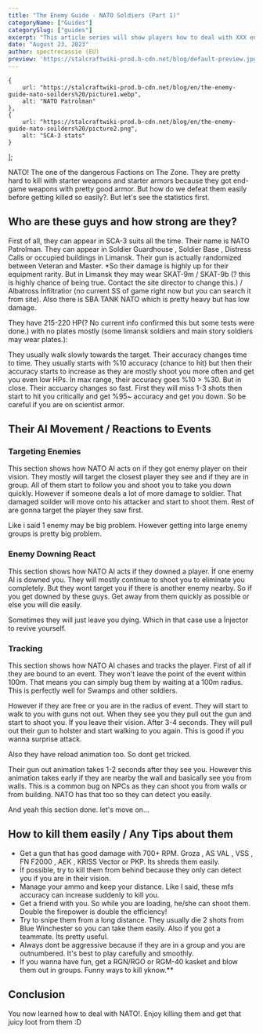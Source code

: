 ```yaml
---
title: "The Enemy Guide - NATO Soldiers (Part 1)"
categoryName: ["Guides"]
categorySlug: ["guides"]
excerpt: "This article series will show players how to deal with XXX enemy more easily and efficient. İts very good people who have issues with AI system."
date: "August 23, 2023"
author: spectrecassie (EU)
preview: 'https://stalcraftwiki-prod.b-cdn.net/blog/default-preview.jpg'
---
```


    {
        url: "https://stalcraftwiki-prod.b-cdn.net/blog/en/the-enemy-guide-nato-soilders%20/picture1.webp",
        alt: "NATO Patrolman"
    },
    {
        url: "https://stalcraftwiki-prod.b-cdn.net/blog/en/the-enemy-guide-nato-soilders%20/picture2.png",
        alt: "SCA-3 stats"
    }
];

NATO! The one of the dangerous Factions on The Zone. They are pretty hard to kill with starter weapons and starter armors because they got end-game weapons with pretty good armor.
But how do we defeat them easily before getting killed so easily?. But let's see the statistics first.

## Who are these guys and how strong are they?

First of all, they can appear in SCA-3 suits all the time. Their name is NATO Patrolman. They can appear in Soldier Guardhouse , Soldier Base , Distress Calls or occupied buildings in Limansk. Their gun is actually randomized between Veteran and Master. *So their damage is highly up for their equipment rarity.
But in Limansk they may wear SKAT-9m / SKAT-9b (? this is highly chance of being true. Contact the site director to change this.) / Albatross İnfiltratior (no current SS of game right now but you can search it from site). Also there is SBA TANK NATO which is pretty heavy but has low damage.

They have 215-220 HP(? No current info confirmed this but some tests were done.) with no plates mostly (some limansk soldiers and main story soldiers may wear plates.):

<ImageSlider images={images} isAlt={true}/>

They usually walk slowly towards the target. Their accuracy changes time to time. They usually starts with %10 accuracy (chance to hit) but then their accuracy starts to increase as they are mostly shoot you more often and get you even low HPs. İn max range, their accuracy goes %10 > %30.  But in close. Their accuarcy changes so fast. First they will miss 1-3 shots then start to hit you critically and get %95~ accuracy and get you down. So be careful if you are on scientist armor.

## Their AI Movement / Reactions to Events

### Targeting Enemies

This section shows how NATO AI acts on if they got enemy player on their vision.
They mostly will target the closest player they see and if they are in group. All of them start to follow you and shoot you to take you down quickly.
However if someone deals a lot of more damage to soldier. That damaged soilder will move onto his attacker and start to shoot them. Rest of are gonna target the player they saw first.

Like i said 1 enemy may be big problem. However getting into large enemy groups is pretty big problem.

### Enemy Downing React
This section shows how NATO AI acts if they downed a player.
İf one enemy AI is downed you. They will mostly continue to shoot you to eliminate you completely. But they wont target you if there is another enemy nearby. So if you get downed by these guys. Get away from them quickly as possible or else you will die easily.

Sometimes they will just leave you dying. Which in that case use a İnjector to revive yourself.

### Tracking
This section shows how NATO AI chases and tracks the player.
First of all if they are bound to an event. They won't leave the point of the event within 100m. That means you can simply bug them by waiting at a 100m radius. This is perfectly well for Swamps and other soldiers.

However if they are free or you are in the radius of event. They will start to walk to you with guns not out. When they see you they pull out the gun and start to shoot you.
İf you leave their vision. After 3-4 seconds. They will pull out their gun to holster and start walking to you again. This is good if you wanna surprise attack.

Also they have reload animation too. So dont get tricked.

Their gun out animation takes 1-2 seconds after they see you. However this animation takes early if they are nearby the wall and basically see you from walls. This is a common bug on NPCs as they can shoot you from walls or from building. NATO has that too so they can detect you easily.

And yeah this section done. let's move on...

## How to kill them easily / Any Tips about them

- Get a gun that has good damage with 700+ RPM. Groza , AS VAL , VSS , FN F2000 , AEK , KRISS Vector or PKP. İts shreds them easily.
- İf possible, try to kill them from behind because they only can detect you if you are in their vision.
- Manage your ammo and keep your distance. Like I said, these mfs accuracy can increase suddenly to kill you.
- Get a friend with you. So while you are loading, he/she can shoot them. Double the firepower is double the efficiency!
- Try to snipe them from a long distance. They usually die 2 shots from Blue Winchester so you can take them easily. Also if you got a teammate. İts pretty useful.
- Always dont be aggressive because if they are in a group and you are outnumbered. It's best to play carefully and smoothly.
- İf you wanna have fun, get a RGN/RGO or RGM-40 kasket and blow them out in groups. Funny ways to kill yknow.**

## Conclusion
You now learned how to deal with NATO!. Enjoy killing them and get that juicy loot from them :D
